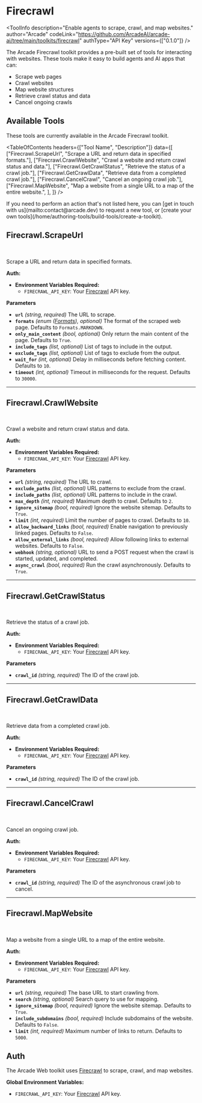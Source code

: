 # Firecrawl


<ToolInfo
  description="Enable agents to scrape, crawl, and map websites."
  author="Arcade"
  codeLink="https://github.com/ArcadeAI/arcade-ai/tree/main/toolkits/firecrawl"
  authType="API Key"
  versions={["0.1.0"]}
/>

<Badges repo="arcadeai/arcade_firecrawl" />

The Arcade Firecrawl toolkit provides a pre-built set of tools for interacting with websites. These tools make it easy to build agents and AI apps that can:

- Scrape web pages
- Crawl websites
- Map website structures
- Retrieve crawl status and data
- Cancel ongoing crawls

## Available Tools

These tools are currently available in the Arcade Firecrawl toolkit.

<TableOfContents
  headers={["Tool Name", "Description"]}
  data={[
    ["Firecrawl.ScrapeUrl", "Scrape a URL and return data in specified formats."],
    ["Firecrawl.CrawlWebsite", "Crawl a website and return crawl status and data."],
    ["Firecrawl.GetCrawlStatus", "Retrieve the status of a crawl job."],
    ["Firecrawl.GetCrawlData", "Retrieve data from a completed crawl job."],
    ["Firecrawl.CancelCrawl", "Cancel an ongoing crawl job."],
    ["Firecrawl.MapWebsite", "Map a website from a single URL to a map of the entire website.", ],
  ]}
/>

<Tip>
  If you need to perform an action that's not listed here, you can [get in touch
  with us](mailto:contact@arcade.dev) to request a new tool, or [create your
  own tools](/home/authoring-tools/build-tools/create-a-toolkit).
</Tip>

## Firecrawl.ScrapeUrl

<br />
<TabbedCodeBlock
  tabs={[
    {
      label: "Call the Tool Directly",
      content: {
        Python: [
          "/examples/integrations/toolkits/firecrawl/scrape_url_example_call_tool.py",
        ],
        JavaScript: [
          "/examples/integrations/toolkits/firecrawl/scrape_url_example_call_tool.js",
        ],
      },
    }
  ]}
/>

Scrape a URL and return data in specified formats.

**Auth:**

- **Environment Variables Required:**
  - `FIRECRAWL_API_KEY`: Your [Firecrawl](https://www.firecrawl.dev/) API key.

**Parameters**

- **`url`** _(string, required)_ The URL to scrape.
- **`formats`** _(enum ([Formats](/toolkits/categories/development/firecrawl/reference#formats)), optional)_ The format of the scraped web page. Defaults to `Formats.MARKDOWN`.
- **`only_main_content`** _(bool, optional)_ Only return the main content of the page. Defaults to `True`.
- **`include_tags`** _(list, optional)_ List of tags to include in the output.
- **`exclude_tags`** _(list, optional)_ List of tags to exclude from the output.
- **`wait_for`** _(int, optional)_ Delay in milliseconds before fetching content. Defaults to `10`.
- **`timeout`** _(int, optional)_ Timeout in milliseconds for the request. Defaults to `30000`.

---

## Firecrawl.CrawlWebsite

<br />
<TabbedCodeBlock
  tabs={[
    {
      label: "Call the Tool Directly",
      content: {
        Python: [
          "/examples/integrations/toolkits/firecrawl/crawl_website_example_call_tool.py",
        ],
        JavaScript: [
          "/examples/integrations/toolkits/firecrawl/crawl_website_example_call_tool.js",
        ],
      },
    }
  ]}
/>

Crawl a website and return crawl status and data.

**Auth:**

- **Environment Variables Required:**
  - `FIRECRAWL_API_KEY`: Your [Firecrawl](https://www.firecrawl.dev/) API key.

**Parameters**

- **`url`** _(string, required)_ The URL to crawl.
- **`exclude_paths`** _(list, optional)_ URL patterns to exclude from the crawl.
- **`include_paths`** _(list, optional)_ URL patterns to include in the crawl.
- **`max_depth`** _(int, required)_ Maximum depth to crawl. Defaults to `2`.
- **`ignore_sitemap`** _(bool, required)_ Ignore the website sitemap. Defaults to `True`.
- **`limit`** _(int, required)_ Limit the number of pages to crawl. Defaults to `10`.
- **`allow_backward_links`** _(bool, required)_ Enable navigation to previously linked pages. Defaults to `False`.
- **`allow_external_links`** _(bool, required)_ Allow following links to external websites. Defaults to `False`.
- **`webhook`** _(string, optional)_ URL to send a POST request when the crawl is started, updated, and completed.
- **`async_crawl`** _(bool, required)_ Run the crawl asynchronously. Defaults to `True`.

---

## Firecrawl.GetCrawlStatus

<br />
<TabbedCodeBlock
  tabs={[
    {
      label: "Call the Tool Directly",
      content: {
        Python: [
          "/examples/integrations/toolkits/firecrawl/get_crawl_status_example_call_tool.py",
        ],
        JavaScript: [
          "/examples/integrations/toolkits/firecrawl/get_crawl_status_example_call_tool.js",
        ],
      },
    }
  ]}
/>

Retrieve the status of a crawl job.

**Auth:**

- **Environment Variables Required:**
  - `FIRECRAWL_API_KEY`: Your [Firecrawl](https://www.firecrawl.dev/) API key.

**Parameters**

- **`crawl_id`** _(string, required)_ The ID of the crawl job.

---

## Firecrawl.GetCrawlData

<br />
<TabbedCodeBlock
  tabs={[
    {
      label: "Call the Tool Directly",
      content: {
        Python: [
          "/examples/integrations/toolkits/firecrawl/get_crawl_data_example_call_tool.py",
        ],
        JavaScript: [
          "/examples/integrations/toolkits/firecrawl/get_crawl_data_example_call_tool.js",
        ],
      },
    }
  ]}
/>

Retrieve data from a completed crawl job.

**Auth:**

- **Environment Variables Required:**
  - `FIRECRAWL_API_KEY`: Your [Firecrawl](https://www.firecrawl.dev/) API key.

**Parameters**

- **`crawl_id`** _(string, required)_ The ID of the crawl job.

---

## Firecrawl.CancelCrawl

<br />
<TabbedCodeBlock
  tabs={[
    {
      label: "Call the Tool Directly",
      content: {
        Python: [
          "/examples/integrations/toolkits/firecrawl/cancel_crawl_example_call_tool.py",
        ],
        JavaScript: [
          "/examples/integrations/toolkits/firecrawl/cancel_crawl_example_call_tool.js",
        ],
      },
    }
  ]}
/>

Cancel an ongoing crawl job.

**Auth:**

- **Environment Variables Required:**
  - `FIRECRAWL_API_KEY`: Your [Firecrawl](https://www.firecrawl.dev/) API key.

**Parameters**

- **`crawl_id`** _(string, required)_ The ID of the asynchronous crawl job to cancel.

---

## Firecrawl.MapWebsite

<br />
<TabbedCodeBlock
  tabs={[
    {
      label: "Call the Tool Directly",
      content: {
        Python: [
          "/examples/integrations/toolkits/firecrawl/map_website_example_call_tool.py",
        ],
        JavaScript: [
          "/examples/integrations/toolkits/firecrawl/map_website_example_call_tool.js",
        ],
      },
    }
  ]}
/>

Map a website from a single URL to a map of the entire website.

**Auth:**

- **Environment Variables Required:**
  - `FIRECRAWL_API_KEY`: Your [Firecrawl](https://www.firecrawl.dev/) API key.

**Parameters**

- **`url`** _(string, required)_ The base URL to start crawling from.
- **`search`** _(string, optional)_ Search query to use for mapping.
- **`ignore_sitemap`** _(bool, required)_ Ignore the website sitemap. Defaults to `True`.
- **`include_subdomains`** _(bool, required)_ Include subdomains of the website. Defaults to `False`.
- **`limit`** _(int, required)_ Maximum number of links to return. Defaults to `5000`.

## Auth

The Arcade Web toolkit uses [Firecrawl](https://www.firecrawl.dev/) to scrape, crawl, and map websites.

**Global Environment Variables:**

- `FIRECRAWL_API_KEY`: Your [Firecrawl](https://www.firecrawl.dev/) API key.

<ToolFooter pipPackageName="arcade_firecrawl" />
